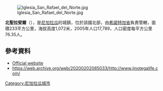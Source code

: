 [[Image:Iglesia_San_Rafael_del_Norte.jpg|right]]

'''北聖拉斐爾'''（{{lang-es|San Rafael del Norte}}），是[[尼加拉瓜|尼加拉瓜]]的城鎮，位於該國北部，由[[希諾特加省|希諾特加省]]負責管轄，面積233平方公里，海拔高度1,072米，2005年人口17,789，人口密度每平方公里76.35人。

==參考資料==
* [http://www.sanpayo.com Official website]{{Wayback|url=http://www.sanpayo.com/ |date=20200202085035 }}
* https://web.archive.org/web/20200202085033/http://www.jinotegalife.com/

{{coord|13|13|N|86|07|W|region:NI_type:city|display=title}}

{{Nicaragua-geo-stub}}
[[Category:尼加拉瓜城市|Category:尼加拉瓜城市]]